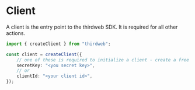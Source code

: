 # Client

A client is the entry point to the thirdweb SDK. It is required for all other actions.

```ts
import { createClient } from "thirdweb";

const client = createClient({
	// one of these is required to initialize a client - create a free api key at https://thirdweb.com/dashboard
	secretKey: "<you secret key>",
	// or
	clientId: "<your client id>",
});
```

